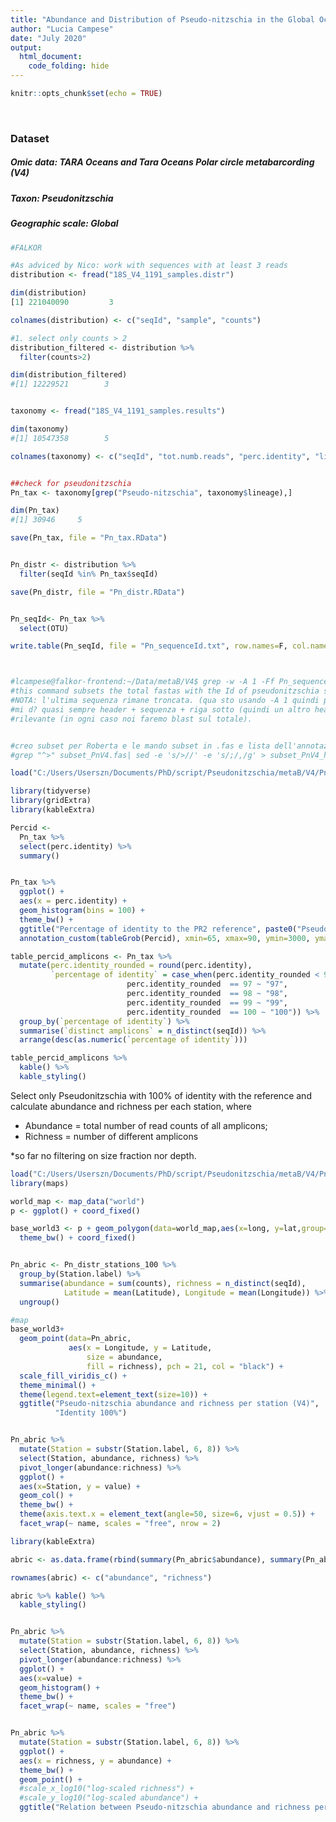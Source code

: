 ```yaml
---
title: "Abundance and Distribution of Pseudo-nitzschia in the Global Ocean: V4 exploration"
author: "Lucia Campese"
date: "July 2020"
output:
  html_document:
    code_folding: hide
---
```


```r
knitr::opts_chunk$set(echo = TRUE)
```

<style>
.column-left{
  float: left;
  width: 50%;
  text-align: left;
}
.column-right{
  float: right;
  width: 50%;
  text-align: right;
}
</style>


<br>

### Dataset
##### Omic data: TARA Oceans and Tara Oceans Polar circle metabarcording (V4)
##### Taxon: Pseudonitzschia
##### Geographic scale: Global


```r

#FALKOR

#As adviced by Nico: work with sequences with at least 3 reads
distribution <- fread("18S_V4_1191_samples.distr")

dim(distribution)
[1] 221040090         3

colnames(distribution) <- c("seqId", "sample", "counts")

#1. select only counts > 2
distribution_filtered <- distribution %>% 
  filter(counts>2)

dim(distribution_filtered)
#[1] 12229521        3


taxonomy <- fread("18S_V4_1191_samples.results")

dim(taxonomy)
#[1] 10547358        5

colnames(taxonomy) <- c("seqId", "tot.numb.reads", "perc.identity", "lineage", "idpr2")


##check for pseudonitzschia
Pn_tax <- taxonomy[grep("Pseudo-nitzschia", taxonomy$lineage),]

dim(Pn_tax)
#[1] 30946     5

save(Pn_tax, file = "Pn_tax.RData")


Pn_distr <- distribution %>% 
  filter(seqId %in% Pn_tax$seqId)

save(Pn_distr, file = "Pn_distr.RData")


Pn_seqId<- Pn_tax %>% 
  select(OTU)

write.table(Pn_seqId, file = "Pn_sequenceId.txt", row.names=F, col.names=F, quote = F)



#lcampese@falkor-frontend:~/Data/metaB/V4$ grep -w -A 1 -Ff Pn_sequenceId.txt 18S_V4_1191_samples.fas --no-group-separator > Pn_V4_seq.fas
#this command subsets the total fastas with the Id of pseudonitzschia sequences.
#NOTA: l'ultima sequenza rimane troncata. (qua sto usando -A 1 quindi prende solo una riga dopo l'header corrispondente, per? usando -A 2 lui 
#mi d? quasi sempre header + sequenza + riga sotto (quindi un altro header che non serve a un cazzo)). Il problema non ? risolto ma probabilmente non ? 
#rilevante (in ogni caso noi faremo blast sul totale).


#creo subset per Roberta e le mando subset in .fas e lista dell'annotazione tassonomica in .csv
#grep "^>" subset_PnV4.fas| sed -e 's/>//' -e 's/;/,/g' > subset_PnV4_headers.txt
```





```r
load("C:/Users/Userszn/Documents/PhD/script/Pseudonitzschia/metaB/V4/Pn_tax.RData")

library(tidyverse)
library(gridExtra)
library(kableExtra)

Percid <- 
  Pn_tax %>% 
  select(perc.identity) %>% 
  summary()


Pn_tax %>% 
  ggplot() +
  aes(x = perc.identity) +
  geom_histogram(bins = 100) +
  theme_bw() +
  ggtitle("Percentage of identity to the PR2 reference", paste0("Pseudonitzschia, TARA V4; ", n_distinct(Pn_tax$seqId), " distinct amplicons")) +
  annotation_custom(tableGrob(Percid), xmin=65, xmax=90, ymin=3000, ymax=9000)

table_percid_amplicons <- Pn_tax %>% 
  mutate(perc.identity_rounded = round(perc.identity),
         `percentage of identity` = case_when(perc.identity_rounded < 97 ~ "< 97",
                          perc.identity_rounded  == 97 ~ "97",
                          perc.identity_rounded  == 98 ~ "98",
                          perc.identity_rounded  == 99 ~ "99",
                          perc.identity_rounded  == 100 ~ "100")) %>% 
  group_by(`percentage of identity`) %>% 
  summarise(`distinct amplicons` = n_distinct(seqId)) %>% 
  arrange(desc(as.numeric(`percentage of identity`)))

table_percid_amplicons %>%
  kable() %>%
  kable_styling()
```

Select only Pseudonitzschia with 100% of identity with the reference and calculate abundance and richness per each station, where

- Abundance = total number of read counts of all amplicons;
- Richness = number of different amplicons

*so far no filtering on size fraction nor depth.

```r

load("C:/Users/Userszn/Documents/PhD/script/Pseudonitzschia/metaB/V4/Pn_distr_stations_100.RData")
library(maps)

world_map <- map_data("world")
p <- ggplot() + coord_fixed()

base_world3 <- p + geom_polygon(data=world_map,aes(x=long, y=lat,group=group),colour="gray80",size=0.2, fill="gray80")+
  theme_bw() + coord_fixed()


Pn_abric <- Pn_distr_stations_100 %>% 
  group_by(Station.label) %>% 
  summarise(abundance = sum(counts), richness = n_distinct(seqId),
            Latitude = mean(Latitude), Longitude = mean(Longitude)) %>% 
  ungroup()

#map
base_world3+
  geom_point(data=Pn_abric,
             aes(x = Longitude, y = Latitude, 
                 size = abundance,
                 fill = richness), pch = 21, col = "black") +
  scale_fill_viridis_c() +
  theme_minimal() +
  theme(legend.text=element_text(size=10)) +
  ggtitle("Pseudo-nitzschia abundance and richness per station (V4)",
          "Identity 100%") 


Pn_abric %>%
  mutate(Station = substr(Station.label, 6, 8)) %>% 
  select(Station, abundance, richness) %>% 
  pivot_longer(abundance:richness) %>% 
  ggplot() +
  aes(x=Station, y = value) +
  geom_col() +
  theme_bw() +
  theme(axis.text.x = element_text(angle=50, size=6, vjust = 0.5)) +
  facet_wrap(~ name, scales = "free", nrow = 2) 

```


```r
library(kableExtra)

abric <- as.data.frame(rbind(summary(Pn_abric$abundance), summary(Pn_abric$richness)))

rownames(abric) <- c("abundance", "richness")

abric %>% kable() %>% 
  kable_styling()


Pn_abric %>%
  mutate(Station = substr(Station.label, 6, 8)) %>% 
  select(Station, abundance, richness) %>% 
  pivot_longer(abundance:richness) %>% 
  ggplot() +
  aes(x=value) +
  geom_histogram() +
  theme_bw() +
  facet_wrap(~ name, scales = "free") 


Pn_abric %>% 
  mutate(Station = substr(Station.label, 6, 8)) %>% 
  ggplot() +
  aes(x = richness, y = abundance) +
  theme_bw() +
  geom_point() +
  #scale_x_log10("log-scaled richness") +
  #scale_y_log10("log-scaled abundance") +
  ggtitle("Relation between Pseudo-nitzschia abundance and richness per station (V4)")
```

